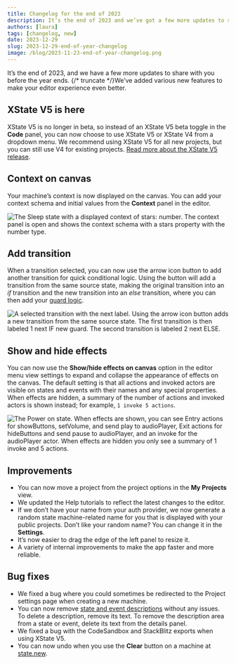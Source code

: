 ```yaml
---
title: Changelog for the end of 2023
description: It’s the end of 2023 and we’ve got a few more updates to share with you before the year is out.
authors: [laura]
tags: [changelog, new]
date: 2023-12-29
slug: 2023-12-29-end-of-year-changelog
image: /blog/2023-11-23-end-of-year-changelog.png
---
```


It’s the end of 2023, and we have a few more updates to share with you before the year ends. {/* truncate */}We’ve added various new features to make your editor experience even better.

## XState V5 is here

XState V5 is no longer in beta, so instead of an XState V5 beta toggle in the **Code** panel, you can now choose to use XState V5 or XState V4 from a dropdown menu. We recommend using XState V5 for all new projects, but you can still use V4 for existing projects. [Read more about the XState V5 release](/blog/2023-12-01-xstate-v5).

## Context on canvas

Your machine’s context is now displayed on the canvas. You can add your context schema and initial values from the **Context** panel in the editor.

![The Sleep state with a displayed context of stars: number. The context panel is open and shows the context schema with a stars property with the number type.](context-schema-and-canvas.png)

## Add transition

When a transition selected, you can now use the arrow icon button to add another transition for quick conditional logic. Using the button will add a transition from the same source state, making the original transition into an *if* transition and the new transition into an *else* transition, where you can then add your [guard logic](/docs/guards).

![A selected transition with the next label. Using the arrow icon button adds a new transition from the same source state. The first transition is then labeled 1 next IF new guard. The second transition is labeled 2 next ELSE.](add-transition.gif)

## Show and hide effects

You can now use the **Show/hide effects on canvas** option in the editor menu view settings to expand and collapse the appearance of effects on the canvas. The default setting is that all actions and invoked actors are visible on states and events with their names and any special properties. When effects are hidden, a summary of the number of actions and invoked actors is shown instead; for example, `1 invoke 5 actions`.

![The Power on state. When effects are shown, you can see Entry actions for showButtons, setVolume, and send play to audioPlayer, Exit actions for hideButtons and send pause to audioPlayer, and an invoke for the audioPlayer actor. When effects are hidden you only see a summary of 1 invoke and 5 actions.](hide-show-effects.png)

## Improvements

- You can now move a project from the project options in the **My Projects** view.
- We updated the Help tutorials to reflect the latest changes to the editor.
- If we don’t have your name from your auth provider, we now generate a random state machine-related name for you that is displayed with your public projects. Don’t like your random name? You can change it in the **Settings**.
- It’s now easier to drag the edge of the left panel to resize it.
- A variety of internal improvements to make the app faster and more reliable.

## Bug fixes

- We fixed a bug where you could sometimes be redirected to the Project settings page when creating a new machine.
- You can now remove [state and event descriptions](/docs/descriptions) without any issues. To delete a description, remove its text. To remove the description area from a state or event, delete its text from the details panel.
- We fixed a bug with the CodeSandbox and StackBlitz exports when using XState V5.
- You can now undo when you use the **Clear** button on a machine at [state.new](https://state.new).